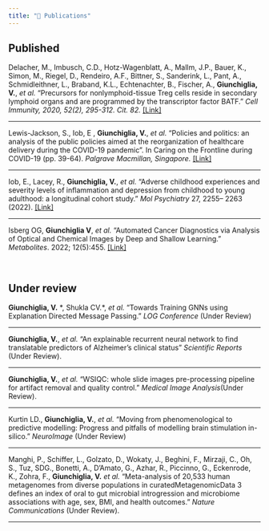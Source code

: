 ```yaml
---
title: "📣 Publications"
---
```


## Published

Delacher, M., Imbusch, C.D., Hotz-Wagenblatt, A., Mallm, J.P., Bauer, K., Simon, M., Riegel, D., Rendeiro, A.F., Bittner, S., Sanderink, L., Pant, A., Schmidleithner, L., Braband, K.L., Echtenachter, B., Fischer, A., **Giunchiglia, V.**, _et al._
"Precursors for nonlymphoid-tissue Treg cells reside in secondary lymphoid organs and are programmed by the transcriptor factor BATF."
_Cell Immunity, 2020, 52(2), 295-312. Cit. 82._ 
[[Link]](https://doi.org/10.1016/j.immuni.2019.12.002)

---

Lewis-Jackson, S., Iob, E , **Giunchiglia, V.**, _et al._
“Policies and politics: an analysis of the public policies aimed at the reorganization of healthcare delivery during the COVID-19 pandemic”. 
In Caring on the Frontline during COVID-19 (pp. 39-64). _Palgrave Macmillan, Singapore._
[[Link]](https://link.springer.com/chapter/10.1007/978-981-16-6486-1_3)

---

Iob, E., Lacey, R.,  **Giunchiglia, V.**, _et al._
"Adverse childhood experiences and severity levels of inflammation and depression from childhood to young adulthood: a longitudinal cohort study."
_Mol Psychiatry_ 27, 2255– 2263 (2022). 
[[Link]](https://doi.org/10.1038/s41380-022-01478-x)

---

Isberg OG, **Giunchiglia V**, _et al._
"Automated Cancer Diagnostics via Analysis of Optical and Chemical Images by Deep and Shallow Learning." 
_Metabolites_. 2022; 12(5):455.
[[Link]](https://doi.org/10.3390/metabo12050455)

<br>

## Under review

**Giunchiglia, V.** \*, Shukla CV.\*, _et al._
"Towards Training GNNs using Explanation Directed Message Passing." 
_LOG Conference_ (Under Review)

---

**Giunchiglia, V.**, _et al._
"An explainable recurrent neural network to find translatable predictors of Alzheimer’s clinical status”
_Scientific Reports_ (Under Review).

---

**Giunchiglia, V.**, _et al._
"WSIQC: whole slide images pre-processing pipeline for artifact removal and quality control. "
_Medical Image Analysis_(Under Review).

---

Kurtin LD., **Giunchiglia, V.**, _et al._
"Moving from phenomenological to predictive modelling: Progress and pitfalls of modelling brain stimulation in-silico."
_NeuroImage_ (Under Review)

---

Manghi, P., Schiffer, L., Golzato, D., Wokaty, J., Beghini, F., Mirzaji, C., Oh, S., Tuz, SDG., Bonetti, A., D’Amato, G., Azhar, R., Piccinno, G., Eckenrode, K., Zohra, F., **Giunchiglia, V.** _et al._
"Meta-analysis of 20,533 human metagenomes from diverse populations in curatedMetagenomicData 3 defines an index of oral to gut microbial introgression and microbiome associations with age, sex, BMI, and health outcomes."
_Nature Communications_ (Under Review).

---